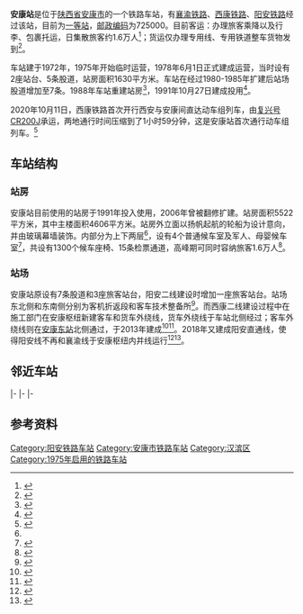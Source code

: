 {{noteTA
|1=zh-cn:始发车次; zh-hk:列車班次;
|2=zh-cn:车次; zh-hk:班次;
}}
{{Infobox China railway station 
|车站名称 = 安康站
|车站名称拼音 = Ankang Zhan
|英文名称 = Ankang Railway Station
|车站代码 = 29843<ref>{{cite book|title=中华人民共和国铁路车站代码（GB/T 10302-2010）|publisher=中国标准出版社|year=2010|isbn=155066140495|ignore-isbn-error=true|pages=1}}</ref>
|电报码 = AKY
|拼音码 = AKA
|车站位置 = [[陕西省|陕西省]][[安康市|安康市]][[汉滨区|汉滨区]]进站路
|图片=Ankang_Station_Outside.jpg
|归属 = [[西安铁路局|西安铁路局]]
|车站等级 = [[一等站_(中铁)|一等站]]
|线路 = [[襄渝铁路|襄渝铁路]]、[[西康铁路|西康铁路]]、[[阳安铁路|阳安铁路]]
|月台数目 = 4
|岛式站台 = 3
|侧式站台 = 1
|股道数目 = 
}}
'''安康站'''是位于[[陕西省|陕西省]][[安康市|安康市]]的一个铁路车站，有[[襄渝铁路|襄渝铁路]]、[[西康铁路|西康铁路]]、[[阳安铁路|阳安铁路]]经过该站，目前为[[一等站|一等站]]，[[邮政编码|邮政编码]]为725000。目前客运：办理旅客乘降以及行李、包裹托运，日集散旅客约1.6万人<ref>{{cite news|title=安康市火车站出站广场交通整治全面完工|url=http://js.shaanxi.gov.cn/zixun/2020/1/109330.shtml|publisher=陕西省住房和城乡建设厅|date=2020-01-13|accessdate=2020-06-23|archive-date=2020-06-25|archive-url=https://web.archive.org/web/20200625035310/http://js.shaanxi.gov.cn/zixun/2020/1/109330.shtml|dead-url=no}}</ref>；货运仅办理专用线、专用铁道整车货物发到<ref name="95306info">{{cite web|url=http://hyfw.95306.cn/hyinfo/action/FwcszsAction_index?type=1|title=营业站服务信息查询|publisher=中国铁路95306网|access-date=2020-06-23|archive-date=2018-09-14|archive-url=https://web.archive.org/web/20180914133603/http://hyfw.95306.cn/hyinfo/action/FwcszsAction_index?type=1|dead-url=no}}</ref>。

车站建于1972年，1975年开始临时运营，1978年6月1日正式建成运营，当时设有2座站台、5条股道，站房面积1630平方米。车站在经过1980-1985年扩建后站场股道增加至7条。1988年车站重建站房<ref>{{cite book|author=陕西省地方志编纂委员会|title=陕西省志: 铁路志|url=http://www.sxsdq.cn/sqzlk/xbsxsz/szdyl/tlz/|publisher=陕西人民出版社|year=1993|via=陕西省地方志办公室|access-date=2020-06-23|archive-date=2017-12-23|archive-url=https://web.archive.org/web/20171223064416/http://www.sxsdq.cn/sqzlk/xbsxsz/szdyl/tlz/|dead-url=yes}}</ref>，1991年10月27日建成投用<ref name="yb1992">{{cite book|author=《陕西年鉴》编辑委员会|title=陕西年鉴1992|url=http://www.sxsdq.cn/sqzlk/sxnj/sxnjwz/nj1992/|publisher=陕西年鉴社|year=1992|via=陕西省地方志办公室|access-date=2020-06-23|archive-date=2017-10-27|archive-url=https://web.archive.org/web/20171027182534/http://www.sxsdq.cn/sqzlk/sxnj/sxnjwz/nj1992/|dead-url=yes}}</ref>。

2020年10月11日，西康铁路首次开行西安与安康间直达动车组列车，由[[复兴号CR200J型电力动车组|复兴号CR200J]]承运，两地通行时间压缩到了1小时59分钟，这是安康站首次通行动车组列车。<ref>{{Cite web|title=1小时59分钟到达西安 安康首趟时速160公里复兴号动车开行_腾讯新闻|url=https://new.qq.com/omn/20201011/20201011A047LO00.html|accessdate=2020-10-18|work=new.qq.com|archive-date=2021-01-20|archive-url=https://web.archive.org/web/20210120111838/https://new.qq.com/omn/20201011/20201011A047LO00.html|dead-url=no}}</ref>
==车站结构==
===站房===
安康站目前使用的站房于1991年投入使用，2006年曾被翻修扩建。站房面积5522平方米，其中主楼面积4606平方米。站房外立面以扬帆起航的轮船为设计意向，并由玻璃幕墙装饰。内部分为上下两层<ref name="yb1992"/>，设有4个普通候车室及军人、母婴候车室<ref>{{cite news|title=安康火车站新候车楼正式启用 省内仅次于西安站|url=http://www.ankang.gov.cn/Content-8818.html|publisher=安康市人民政府|date=2010-04-24|accessdate=2020-06-23|archive-date=2020-06-26|archive-url=https://web.archive.org/web/20200626062252/http://www.ankang.gov.cn/Content-8818.html|dead-url=no}}</ref>，共设有1300个候车座椅、15条检票通道，高峰期可同时容纳旅客1.6万人<ref>{{cite news|title=安康火车站新候车室启用(图)|url=http://news.sina.com.cn/s/2006-11-09/101210453422s.shtml|publisher=新浪网|work=西安新闻网-西安晚报|date=2006-11-09|accessdate=2020-06-23|archive-date=2020-06-25|archive-url=https://web.archive.org/web/20200625035308/http://news.sina.com.cn/s/2006-11-09/101210453422s.shtml|dead-url=no}}</ref>。

===站场===
安康站原设有7条股道和3座旅客站台，阳安二线建设时增加一座旅客站台。站场东北侧和东南侧分别为客机折返段和客车技术整备所<ref>{{cite journal|author=赵鹏|title=安康铁路枢纽现状分析及规划设想|work=铁道运输与经济|year=2005|doi=10.3969/j.issn.1003-1421.2005.10.004}}</ref>。而西康二线建设过程中在施工部门在安康枢纽新建客车和货车外绕线，货车外绕线于车站北侧经过；客车外绕线则在[[安康东站|安康东站]]北侧通过，于2013年建成<Ref>
{{cite news|title=西康铁路增建二线“四电”改造进入攻坚阶段|url=https://news.d1cm.com/2013121954301.shtml|publisher=第一工程机械网|date=2013-12-19|accessdate=2020-06-23|archive-date=2020-06-25|archive-url=https://web.archive.org/web/20200625001920/https://news.d1cm.com/2013121954301.shtml|dead-url=no}}
</ref><Ref>
{{cite news|title=西康二线安康枢纽Ⅰ级大型施工改造顺利完成|url=http://www.peoplerail.com/rail/show-477-323387-1.html|publisher=人民铁道网|date=2017-04-28|accessdate=2020-06-23|archive-date=2020-06-26|archive-url=https://web.archive.org/web/20200626023538/http://www.peoplerail.com/rail/show-477-323387-1.html|dead-url=no}}
</ref>。2018年又建成阳安直通线，使得阳安线不再和襄渝线于安康枢纽内并线运行<ref>{{cite news|title=大岭铺至安康东直通线开通 西康铁路实现全程双线运行|url=http://www.huaxia.com/zjsx/xwsc/2018/11/5939323.html|publisher=华夏网|date=2018-11-14|accessdate=2020-06-23|archive-date=2020-06-25|archive-url=https://web.archive.org/web/20200625201820/http://www.huaxia.com/zjsx/xwsc/2018/11/5939323.html|dead-url=no}}</ref><ref>{{cite journal|author=汪涛|title=安康铁路枢纽新建西康直通双线疏解方案研究|work=铁道运输与经济|year=2015}}</ref>。
==邻近车站==
{{start rail box|[[中国铁路|中国铁路]]}}
{{s-inop|安康东线路所|{{站|襄阳}}、{{站|西安}}方向|rows=2}}
{{s-line|[[襄渝铁路|襄渝铁路]]安康客车外绕线<br />← 7km 安康站 11km →}}
{{s-inop|[[石庙沟站|石庙沟站]]|[[重庆站|重庆站]]方向}}
|-
{{s-line|[[西康铁路|西康铁路]]直通线<br />← 7km 安康站{{0}} {{0}} {{0}} {{0}} }}
{{terminus}}
|-
{{terminus}}
{{s-line|[[阳安铁路|阳安铁路]]<br>{{0}} {{0}} {{0}} {{0}} 安康站 11km → }}
{{s-inop|[[五里铺站|五里铺站]]|[[阳平关站|阳平关站]]方向}}
|-
{{s-inop|[[安康东站|安康东站]]}}
{{s-line|客货联络线<br>← 5km 安康站{{0}} {{0}} {{0}} {{0}} }}
{{terminus}}
{{end box}}

==参考资料==
{{Reflist}}
{{襄渝铁路}}
{{西康铁路}}
{{阳安铁路}}
{{中国铁路一等客运站|西}}

[[Category:阳安铁路车站|Category:阳安铁路车站]]
[[Category:安康市铁路车站|Category:安康市铁路车站]]
[[Category:汉滨区|Category:汉滨区]]
[[Category:1975年启用的铁路车站|Category:1975年启用的铁路车站]]